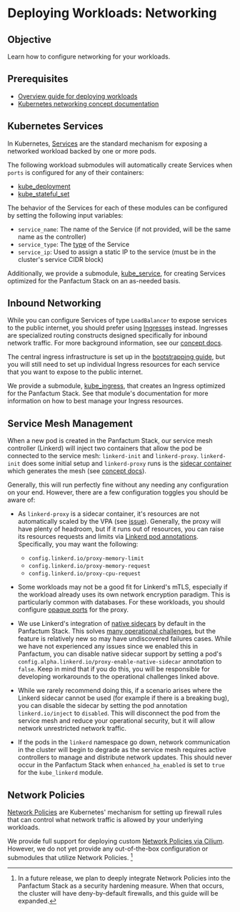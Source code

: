 # Deploying Workloads: Networking

## Objective

Learn how to configure networking for your workloads.

## Prerequisites

* [Overview guide for deploying workloads](/docs/edge/guides/deploying-workloads/basics)
* [Kubernetes networking concept documentation](/docs/edge/concepts/networking/cluster-networking)

## Kubernetes Services

In Kubernetes, [Services](https://kubernetes.io/docs/concepts/services-networking/service/)
are the standard mechanism for exposing a networked workload backed by one or more pods.

The following workload submodules will automatically create Services when `ports` is configured
for any of their containers:

* [kube\_deployment](/docs/edge/reference/infrastructure-modules/submodule/kubernetes/kube_deployment)
* [kube\_stateful\_set](/docs/edge/reference/infrastructure-modules/submodule/kubernetes/kube_stateful_set)

The behavior of the Services for each of these modules can be configured by setting the following input
variables:

* `service_name`: The name of the Service (if not provided, will be the same name as the controller)
* `service_type`: The [type](https://kubernetes.io/docs/concepts/services-networking/service/#publishing-services-service-types) of the Service
* `service_ip`: Used to assign a static IP to the service (must be in the cluster's service CIDR block)

Additionally, we provide a submodule, [kube\_service](/docs/edge/reference/infrastructure-modules/submodule/kubernetes/kube_service),
for creating Services optimized for the Panfactum Stack on an as-needed basis.

## Inbound Networking

While you can configure Services of type `LoadBalancer` to expose services to the public internet,
you should prefer using [Ingresses](https://kubernetes.io/docs/concepts/services-networking/ingress/) instead. Ingresses
are specialized routing constructs designed specifically for inbound network traffic. For
more background information, see our [concept docs](/docs/edge/concepts/networking/cluster-networking#inbound-networking).

The central ingress infrastructure is set up in the [bootstrapping guide](/docs/edge/guides/bootstrapping/inbound-networking#deploy-the-ingress-system),
but you will still need to set up individual Ingress resources for each service that you want to expose
to the public internet.

We provide a submodule, [kube\_ingress](/docs/edge/reference/infrastructure-modules/submodule/kubernetes/kube_ingress),
that creates an Ingress optimized for the Panfactum Stack. See that module's documentation for more information
on how to best manage your Ingress resources.

## Service Mesh Management

When a new pod is created in the Panfactum Stack, our service mesh controller (Linkerd) will inject two containers
that allow the pod be connected to the service mesh: `linkerd-init` and `linkerd-proxy`. `linkerd-init` does some
initial setup and `linkerd-proxy` runs is the [sidecar container](https://kubernetes.io/docs/concepts/workloads/pods/sidecar-containers/)
which generates the mesh (see [concept docs](/docs/edge/concepts/networking/cluster-networking#service-mesh)).

Generally, this will run perfectly fine without any needing any configuration on your end. However, there are a few
configuration toggles you should be aware of:

* As `linkerd-proxy` is a sidecar container, it's resources are not automatically scaled by the VPA (see [issue](https://github.com/kubernetes/autoscaler/issues/7229)).
  Generally, the proxy will have plenty of headroom, but if it runs out of resources, you can raise its resources requests
  and limits via [Linkerd pod annotations](https://linkerd.io/2.16/reference/proxy-configuration/). Specifically,
  you may want the following:

  * `config.linkerd.io/proxy-memory-limit`
  * `config.linkerd.io/proxy-memory-request`
  * `config.linkerd.io/proxy-cpu-request`

* Some workloads may not be a good fit for Linkerd's mTLS, especially if the workload already uses its own network encryption
  paradigm. This is particularly common with databases. For these workloads, you should configure [opaque ports](https://linkerd.io/2-edge/features/protocol-detection/#marking-ports-as-opaque)
  for the proxy.

* We use Linkerd's integration of [native sidecars](https://kubernetes.io/blog/2023/08/25/native-sidecar-containers/) by default in the Panfactum Stack.
  This solves [many operational challenges](https://buoyant.io/blog/kubernetes-1-28-revenge-of-the-sidecars), but the feature is relatively
  new so may have undiscovered failures cases. While we have not experienced any issues since
  we enabled this in Panfactum, you can disable native sidecar support by setting
  a pod's `config.alpha.linkerd.io/proxy-enable-native-sidecar` annotation to `false`. Keep in mind that if you do this,
  you will be responsible for developing workarounds to the operational challenges linked above.

* While we rarely recommend doing this, if a scenario arises where the Linkerd sidecar cannot be used (for example if there
  is a breaking bug), you can disable the sidecar by setting the pod annotation `linkerd.io/inject` to `disabled`. This
  will disconnect the pod from the service mesh and reduce your operational security, but it will allow network unrestricted
  network traffic.

* If the pods in the `linkerd` namespace go down, network communication in the cluster will begin to degrade as the
  service mesh requires active controllers to manage and distribute network updates. This should never occur in the Panfactum
  Stack when `enhanced_ha_enabled` is set to `true` for the `kube_linkerd` module.

## Network Policies

[Network Policies](https://kubernetes.io/docs/concepts/services-networking/network-policies/)
are Kubernetes' mechanism for setting up firewall rules that can control what network traffic
is allowed by your underlying workloads.

We provide full support for deploying custom [Network Policies via Cilium](https://docs.cilium.io/en/latest/security/policy/index.html).
However, we do not yet provide any out-of-the-box configuration or submodules that utilize Network Policies. [^1]

[^1]: In a future release, we plan to deeply integrate Network Policies into the Panfactum Stack as a security hardening measure.
    When that occurs, the cluster will have deny-by-default firewalls, and this guide will be expanded.
